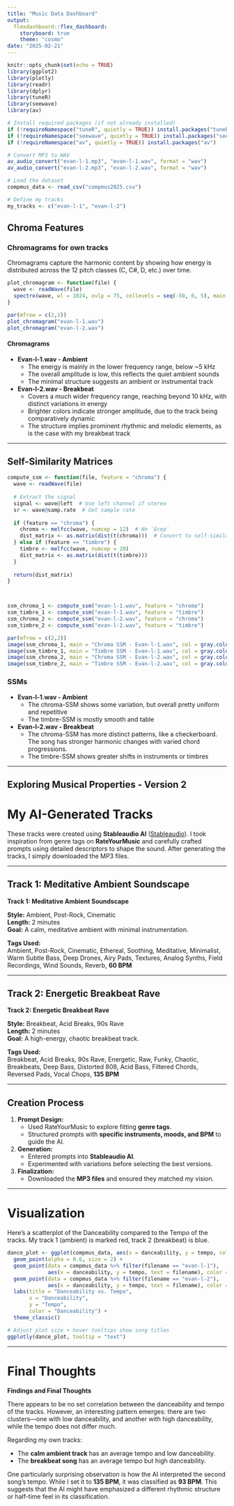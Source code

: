 ```yaml
---
title: "Music Data Dashboard"
output: 
  flexdashboard::flex_dashboard:
    storyboard: true
    theme: "cosmo"
date: "2025-02-21"
---
```


```r
knitr::opts_chunk$set(echo = TRUE)
library(ggplot2)
library(plotly)
library(readr)
library(dplyr)
library(tuneR)
library(seewave)
library(av)

# Install required packages (if not already installed)
if (!requireNamespace("tuneR", quietly = TRUE)) install.packages("tuneR")
if (!requireNamespace("seewave", quietly = TRUE)) install.packages("seewave")
if (!requireNamespace("av", quietly = TRUE)) install.packages("av")

# Convert MP3 to WAV
av_audio_convert("evan-l-1.mp3", "evan-l-1.wav", format = "wav")
av_audio_convert("evan-l-2.mp3", "evan-l-2.wav", format = "wav")

# Load the dataset
compmus_data <- read_csv("compmus2025.csv")

# Define my tracks
my_tracks <- c("evan-l-1", "evan-l-2")
```

## Chroma Features

### Chromagrams for own tracks

Chromagrams capture the harmonic content by showing how energy is distributed across the 12 pitch classes (C, C#, D, etc.) over time.

```r
plot_chromagram <- function(file) {
  wave <- readWave(file)
  spectro(wave, wl = 1024, ovlp = 75, collevels = seq(-50, 0, 5), main = paste("Chromagram -", file))
}

par(mfrow = c(2,1))
plot_chromagram("evan-l-1.wav")
plot_chromagram("evan-l-2.wav")
```

#### Chromagrams

- **Evan-l-1.wav - Ambient **
  - The energy is mainly in the lower frequency range, below ~5 kHz
  - The overall amplitude is low, this reflects the quiet ambient sounds
  - The minimal structure suggests an ambient or instrumental track

- **Evan-l-2.wav - Breakbeat **
  - Covers a much wider frequency range, reaching beyond 10 kHz, with distinct variations in energy
  - Brighter colors indicate stronger amplitude, due to the track being comparatively dynamic
  - The structure implies prominent rhythmic and melodic elements, as is the case with my breakbeat track

---

## Self-Similarity Matrices


```r
compute_ssm <- function(file, feature = "chroma") {
  wave <- readWave(file)
  
  # Extract the signal
  signal <- wave@left  # Use left channel if stereo
  sr <- wave@samp.rate  # Get sample rate
  
  if (feature == "chroma") {
    chroma <- melfcc(wave, numcep = 12)  # No `$cep`
    dist_matrix <- as.matrix(dist(t(chroma)))  # Convert to self-similarity matrix
  } else if (feature == "timbre") {
    timbre <- melfcc(wave, numcep = 20)
    dist_matrix <- as.matrix(dist(t(timbre)))
  }
  
  return(dist_matrix)
}



ssm_chroma_1 <- compute_ssm("evan-l-1.wav", feature = "chroma")
ssm_timbre_1 <- compute_ssm("evan-l-1.wav", feature = "timbre")
ssm_chroma_2 <- compute_ssm("evan-l-2.wav", feature = "chroma")
ssm_timbre_2 <- compute_ssm("evan-l-2.wav", feature = "timbre")

par(mfrow = c(2,2))
image(ssm_chroma_1, main = "Chroma SSM - Evan-l-1.wav", col = gray.colors(100))
image(ssm_timbre_1, main = "Timbre SSM - Evan-l-1.wav", col = gray.colors(100))
image(ssm_chroma_2, main = "Chroma SSM - Evan-l-2.wav", col = gray.colors(100))
image(ssm_timbre_2, main = "Timbre SSM - Evan-l-2.wav", col = gray.colors(100))
```

### SSMs

- **Evan-l-1.wav - Ambient**
  - The chroma-SSM shows some variation, but overall pretty uniform and repetitive
  - The timbre-SSM is mostly smooth and table

- **Evan-l-2.wav - Breakbeat**
  - The chroma-SSM has more distinct patterns, like a checkerboard. The song has stronger harmonic changes with varied chord progressions.
  - The timbre-SSM shows greater shifts in instruments or timbres

---

## Exploring Musical Properties - Version 2

# My AI-Generated Tracks

These tracks were created using **Stableaudio AI** ([Stableaudio](https://stableaudio.com/generate)). I took inspiration from genre tags on **RateYourMusic** and carefully crafted prompts using detailed descriptors to shape the sound. After generating the tracks, I simply downloaded the MP3 files.

---

## **Track 1: Meditative Ambient Soundscape**

**Track 1: Meditative Ambient Soundscape**

**Style:** Ambient, Post-Rock, Cinematic  
**Length:** 2 minutes  
**Goal:** A calm, meditative ambient with minimal instrumentation.  

**Tags Used:**  
Ambient, Post-Rock, Cinematic, Ethereal, Soothing, Meditative, Minimalist, Warm Subtle Bass, Deep Drones, Airy Pads, Textures, Analog Synths, Field Recordings, Wind Sounds, Reverb, **60 BPM**

---

## **Track 2: Energetic Breakbeat Rave**

**Track 2: Energetic Breakbeat Rave**

**Style:** Breakbeat, Acid Breaks, 90s Rave  
**Length:** 2 minutes  
**Goal:** A high-energy, chaotic breakbeat track.  

**Tags Used:**  
Breakbeat, Acid Breaks, 90s Rave, Energetic, Raw, Funky, Chaotic, Breakbeats, Deep Bass, Distorted 808, Acid Bass, Filtered Chords, Reversed Pads, Vocal Chops, **135 BPM**

---

## **Creation Process**

1. **Prompt Design:**  
   - Used RateYourMusic to explore fitting **genre tags**.  
   - Structured prompts with **specific instruments, moods, and BPM** to guide the AI.  
2. **Generation:**  
   - Entered prompts into **Stableaudio AI**.  
   - Experimented with variations before selecting the best versions.  
3. **Finalization:**  
   - Downloaded the **MP3 files** and ensured they matched my vision.  

---

# Visualization

Here's a scatterplot of the Danceability compared to the Tempo of the tracks. My track 1 (ambient) is marked red, track 2 (breakbeat) is blue.

```r
dance_plot <- ggplot(compmus_data, aes(x = danceability, y = tempo, color = danceability, text = filename)) +
  geom_point(alpha = 0.6, size = 2) +  
  geom_point(data = compmus_data %>% filter(filename == "evan-l-1"), 
             aes(x = danceability, y = tempo, text = filename), color = "red", size = 2.5) +
  geom_point(data = compmus_data %>% filter(filename == "evan-l-2"), 
             aes(x = danceability, y = tempo, text = filename), color = "blue", size = 2.5) +
  labs(title = "Danceability vs. Tempo",
       x = "Danceability",
       y = "Tempo",
       color = "Danceability") +
  theme_classic()

# Adjust plot size + hover tooltips show song titles
ggplotly(dance_plot, tooltip = "text")
```

---

# Final Thoughts

**Findings and Final Thoughts**

There appears to be no set correlation between the danceability and tempo of the tracks. However, an interesting pattern emerges: there are two clusters—one with low danceability, and another with high danceability, while the tempo does not differ much.

Regarding my own tracks:

- The **calm ambient track** has an average tempo and low danceability.
- The **breakbeat song** has an average tempo but high danceability.

One particularly surprising observation is how the AI interpreted the second song’s tempo. While I set it to **135 BPM**, it was classified as **93 BPM**. This suggests that the AI might have emphasized a different rhythmic structure or half-time feel in its classification.
